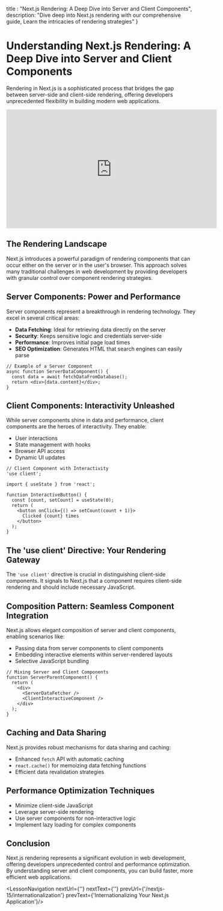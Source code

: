 
  title : "Next.js Rendering: A Deep Dive into Server and Client Components",
  description: "Dive deep into Next.js rendering with our comprehensive guide, Learn the intricacies of rendering strategies"
}

# Understanding Next.js Rendering: A Deep Dive into Server and Client Components
Rendering in Next.js is a sophisticated process that bridges the gap between server-side and client-side rendering, offering developers unprecedented flexibility in building modern web applications.
<iframe width="560" height="315" src="https://www.youtube.com/embed/WJJnqhOHYbE?si=oavcc5uH8VCutG71" title="YouTube video player" frameborder="0" allow="accelerometer; autoplay; clipboard-write; encrypted-media; gyroscope; picture-in-picture; web-share" referrerpolicy="strict-origin-when-cross-origin" allowfullscreen></iframe>

## The Rendering Landscape

Next.js introduces a powerful paradigm of rendering components that can occur either on the server or in the user's browser. This approach solves many traditional challenges in web development by providing developers with granular control over component rendering strategies.

## Server Components: Power and Performance

Server components represent a breakthrough in rendering technology. They excel in several critical areas:

- **Data Fetching**: Ideal for retrieving data directly on the server
- **Security**: Keeps sensitive logic and credentials server-side
- **Performance**: Improves initial page load times
- **SEO Optimization**: Generates HTML that search engines can easily parse

```tsx
// Example of a Server Component
async function ServerDataComponent() {
  const data = await fetchDataFromDatabase();
  return <div>{data.content}</div>;
}
```

## Client Components: Interactivity Unleashed

While server components shine in data and performance, client components are the heroes of interactivity. They enable:

- User interactions
- State management with hooks
- Browser API access
- Dynamic UI updates

```tsx
// Client Component with Interactivity
'use client';

import { useState } from 'react';

function InteractiveButton() {
  const [count, setCount] = useState(0);
  return (
    <button onClick={() => setCount(count + 1)}>
      Clicked {count} times
    </button>
  );
}
```

## The 'use client' Directive: Your Rendering Gateway

The `'use client'` directive is crucial in distinguishing client-side components. It signals to Next.js that a component requires client-side rendering and should include necessary JavaScript.

## Composition Pattern: Seamless Component Integration

Next.js allows elegant composition of server and client components, enabling scenarios like:

- Passing data from server components to client components
- Embedding interactive elements within server-rendered layouts
- Selective JavaScript bundling

```tsx
// Mixing Server and Client Components
function ServerParentComponent() {
  return (
    <div>
      <ServerDataFetcher />
      <ClientInteractiveComponent />
    </div>
  );
}
```

## Caching and Data Sharing

Next.js provides robust mechanisms for data sharing and caching:

- Enhanced `fetch` API with automatic caching
- `react.cache()` for memoizing data fetching functions
- Efficient data revalidation strategies

## Performance Optimization Techniques

- Minimize client-side JavaScript
- Leverage server-side rendering
- Use server components for non-interactive logic
- Implement lazy loading for complex components

## Conclusion

Next.js rendering represents a significant evolution in web development, offering developers unprecedented control and performance optimization. By understanding server and client components, you can build faster, more efficient web applications.

<LessonNavigation nextUrl={''} nextText={''} prevUrl={'/nextjs-15/internationalization'} prevText={'Internationalizing Your Next.js Application'}/>
